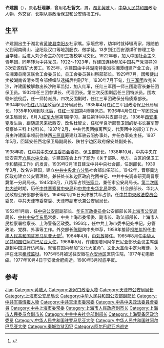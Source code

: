 {{Otheruses|other=名为许建国的其他人物|许建国}}

'''许建国'''（{{bd|1903年|9月|1977年|10月4日}}），原名'''杜理卿'''，曾用名'''杜智文'''，男，[[湖北省|湖北]][[黄陂县|黄陂]]人，[[中华人民共和国|中华人民共和国]]政治人物、外交官，长期从事政治保卫和公安情报工作。

== 生平 ==
许建国出生于湖北省[[黄陂县|黄陂县]][[南阳乡|南阳乡]]杜家嘴。家境贫寒，幼年时就绰辍离家，跟随伯父到河南确山、泌阳及汉口等地刮肠衣、做学徒。13岁到江西安源煤矿修理工场当学徒，后进入刘少奇主办的职工夜校学习文化。1922年春，加入中国社会主义青年团，同年转为中共党员。1922～1923年，许建国连续参加中国共产党领导的3次安源煤矿大罢工。1925年，许建国由中共湖南特委派往湘潭组建产业工会，担任湘潭县南区联合工会委员长，县工会委员兼纠察部部长。1929年7月，因叛徒出卖被湖南省清乡司令部侦缉队逮捕后判刑7年。1930年7月下旬，[[红三军团|红三军团]]攻克长沙，许建国被解救出长沙陆军监狱，加入红军，任红三军团一师三团副官长兼任团保卫员。1932年任三团参谋长、代理团长。第三次反围剿后任三团特派员。围攻赣州战役后，任一师特派员。四次反围剿时，任红三军团政保分局侦察部长。1934年9月任[[红八军团|红八军团]]政治保卫分局局长。1935年4月任红三军团政治保卫分局局长。1935年10月到陕北后，任[[红一军团|红一军团]]第4师特派员。1936年4月任红一军团政治保卫局局长，6月入[[红军大学|红军大学]]第1期学习，兼任第1科中共支部书记。1936年[[西安事变|西安事变]]发生后，跟随周恩来抵西安，改名杜智文，任张学良所部警卫团的秘书长兼军警督察处三科上校科长。1937年2月，中共代表团撤离西安，代表团中的部分工作人员由许建国率领前往陕西[[三原县|三原县]]筹建红军驻云阳办事处，并任办事处主任。1937年5月，回延安任西北保卫局副局长、陕甘宁边区政府保安处副处长。

1938年初，任[[中共中央保卫委员会|中共中央保卫委员会]]委员、保卫部部长。1938年10月，中共中央在延安召开[[中共六届六中全会|六届六中全会]]，许建国在会上作了题为《关于部队、地方、白区的保卫工作和情报工作》的发言。1939年2月18日建立中共中央社会部，任副部长。1939年3月，改名许建国，建立[[中共中央北方分局|中共中央北方分局]]社会部出任部长。1942年，晋察冀边区政府建立公安管理处，兼任处长和边区政府党团书记、中共中央调查研究局晋察冀第一分局局长。1945年8月，八路军占领[[张家口|张家口]]，兼任市公安局局长。[[第二次国共内战|第二次国共内战]]时期，历任[[中共晋察冀中央局|中共晋察冀中央局]]和[[中共中央华北局|中共中央华北局]]常委、社会部部长、华北人民政府公安部部长等职。1949年1月15日天津被共军占领，任[[中共中央政法委员会|中共中央政法委员会]]委员、中共天津市委常委、天津市副市长兼公安局局长。

1952年1月后，任[[中华人民共和国公安部|中央公安部]]副部长、[[华东军政委员会|华东军政委员会]]公安部部长兼[[上海市公安局|上海市公安局]]局长、[[中共中央华东局|中共中央华东局]]常委、中共上海市委常委、副市长、政法部部长、上海市人民检察署检察长、上海警备区政委。1956年，任中共上海市委书记处书记，分管政法、党群、外事等工作。外交部长[[陈毅|陈毅]]向中央举荐，1959年接替[[柯柏年|柯柏年]]担任[[中国驻罗马尼亚大使列表|中华人民共和国驻罗马尼亚大使]]<ref>{{cite web|author=中华人民共和国外交部|title=中国驻罗马尼亚历任大使|url=http://www.fmprc.gov.cn/chn/gxh/zlb/zgwjrw/2167/2172/t9233.htm|publisher=中华人民共和国外交部|accessdate=2012-03-03}}</ref>。1964年4月，由[[刘放_(外交官)|刘放]]接任。1965年8月任[[中国驻阿尔巴尼亚大使列表|中华人民共和国驻阿尔巴尼亚大使]]。1966年5月，许建国陪同阿尔巴尼亚部长会议主席[[谢胡|谢胡]]到中国进行访问后，就留在国内参加“文化大革命”。[[文化大革命|文化大革命]]中定为叛徒，关押在北京[[秦城监狱|秦城监狱]]。1975年5月被送往安徽在[[六安地区|六安地区]]医院住院，1977年初患肺癌。1977年10月4日于安徽合肥病逝。1980年3月彻底平反。

== 参考 ==
{{reflist}}

{{start box}}
{{s-dip}}
{{succession box|[[柯柏年|柯柏年]]|[[刘放_(外交官)|刘放]]|[[中国驻罗马尼亚大使列表|中华人民共和国驻罗马尼亚大使]]|1959年6月-1964年1月}}
{{succession box|[[罗士高|罗士高]]|[[刘晓_(外交官)|刘晓]]|[[中国驻阿尔巴尼亚大使列表|中华人民共和国驻阿尔巴尼亚大使]]|1964年9月-1967年1月}}
{{end box}}

{{Authority control}}
{{DEFAULTSORT:Xu许}}
[[Category:許姓|Jian]]
[[Category:黄陂人|Category:黄陂人]]
[[Category:张家口政治人物|Category:张家口政治人物]]
[[Category:天津市公安局局长|Category:天津市公安局局长]]
[[Category:上海市公安局局长|Category:上海市公安局局长]]
[[Category:中华人民共和国公安部副部长|Category:中华人民共和国公安部副部长]]
[[Category:中共军事情报人物|Category:中共军事情报人物]]
[[Category:中共天津市委常委|Category:中共天津市委常委]]
[[Category:中共中央政法委員會委員|Category:中共中央政法委員會委員]]
[[Category:中共上海市委常委|Category:中共上海市委常委]]
[[Category:上海市人民政府副市长|Category:上海市人民政府副市长]]
[[Category:上海市人民委员会副市长|Category:上海市人民委员会副市长]]
[[Category:中共中央社会部副部长|Category:中共中央社会部副部长]]
[[Category:上海警备区政治委员|Category:上海警备区政治委员]]
[[Category:中华人民共和国驻罗马尼亚大使|Category:中华人民共和国驻罗马尼亚大使]]
[[Category:中华人民共和国驻阿尔巴尼亚大使|Category:中华人民共和国驻阿尔巴尼亚大使]]
[[Category:秦城监狱囚犯|Category:秦城监狱囚犯]]
[[Category:阿尔巴尼亚冷战史|Category:阿尔巴尼亚冷战史]]